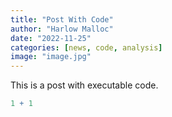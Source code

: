 ```yaml
---
title: "Post With Code"
author: "Harlow Malloc"
date: "2022-11-25"
categories: [news, code, analysis]
image: "image.jpg"
---
```


This is a post with executable code.

```r
1 + 1
```
